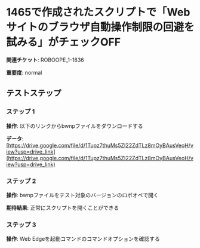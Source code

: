 # 1465で作成されたスクリプトで「Webサイトのブラウザ自動操作制限の回避を試みる」がチェックOFF

**関連チケット**: ROBOOPE_1-1836

**重要度**: normal

## テストステップ

### ステップ 1

**操作**: 以下のリンクからbwnpファイルをダウンロードする

**データ**: [https://drive.google.com/file/d/1Tupz7thuMs5ZI22ZdTLz8mOyBAusVeoH/view?usp=drive_link](https://drive.google.com/file/d/1Tupz7thuMs5ZI22ZdTLz8mOyBAusVeoH/view?usp=drive_link)

### ステップ 2

**操作**: bwnpファイルをテスト対象のバージョンのロボオペで開く

**期待結果**:
正常にスクリプトを開くことができる

### ステップ 3

**操作**: Web Edgeを起動コマンドのコマンドオプションを確認する

